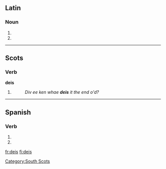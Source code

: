 ==Latin==

===Noun===
{{la-noun-form|deīs}}

# {{inflection of|[[deus#Latin|deus]]||dat|p|lang=la}}
# {{inflection of|[[deus#Latin|deus]]||abl|p|lang=la}}

----

==Scots==

===Verb===
'''deis'''

# {{third-person singular of|[[dei]]|lang=sco}}
#: ''Div ee ken whae '''deis''' it the end o'd?''

----

==Spanish==

===Verb===
{{es-verb-form|dar}}

# {{es-verb form of|mood=subj|tense=pres|num=p|pers=2|formal=n|ending=ar|verb=[[dar]]}}
# {{es-verb form of|mood=imp|num=p|pers=2|formal=n|sense=-|ending=ar|verb=[[dar]]}}

[[Category:South Scots]]

[[fr:deis]]
[[fi:deis]]